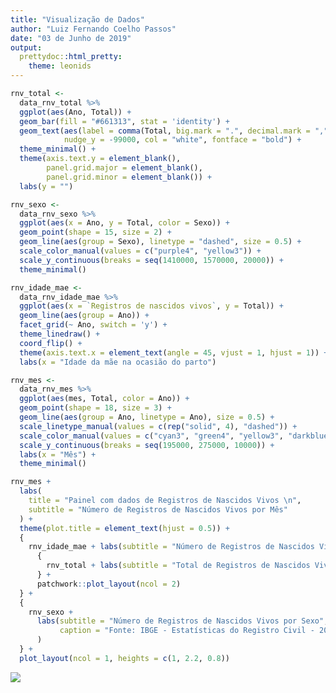 ```yaml
---
title: "Visualização de Dados"
author: "Luiz Fernando Coelho Passos"
date: "03 de Junho de 2019"
output:
  prettydoc::html_pretty:
    theme: leonids
---
```


```r
rnv_total <- 
  data_rnv_total %>% 
  ggplot(aes(Ano, Total)) +
  geom_bar(fill = "#661313", stat = 'identity') +
  geom_text(aes(label = comma(Total, big.mark = ".", decimal.mark = ",")), 
            nudge_y = -99000, col = "white", fontface = "bold") +
  theme_minimal() +
  theme(axis.text.y = element_blank(),
        panel.grid.major = element_blank(),
        panel.grid.minor = element_blank()) +
  labs(y = "")

rnv_sexo <-
  data_rnv_sexo %>% 
  ggplot(aes(x = Ano, y = Total, color = Sexo)) +
  geom_point(shape = 15, size = 2) +
  geom_line(aes(group = Sexo), linetype = "dashed", size = 0.5) +
  scale_color_manual(values = c("purple4", "yellow3")) +
  scale_y_continuous(breaks = seq(1410000, 1570000, 20000)) +
  theme_minimal()

rnv_idade_mae <-
  data_rnv_idade_mae %>% 
  ggplot(aes(x = `Registros de nascidos vivos`, y = Total)) +
  geom_line(aes(group = Ano)) +
  facet_grid(~ Ano, switch = 'y') +
  theme_linedraw() +
  coord_flip() +
  theme(axis.text.x = element_text(angle = 45, vjust = 1, hjust = 1)) +
  labs(x = "Idade da mãe na ocasião do parto")

rnv_mes <-
  data_rnv_mes %>% 
  ggplot(aes(mes, Total, color = Ano)) +
  geom_point(shape = 18, size = 3) +
  geom_line(aes(group = Ano, linetype = Ano), size = 0.5) +
  scale_linetype_manual(values = c(rep("solid", 4), "dashed")) +
  scale_color_manual(values = c("cyan3", "green4", "yellow3", "darkblue", "red")) +
  scale_y_continuous(breaks = seq(195000, 275000, 10000)) +
  labs(x = "Mês") +
  theme_minimal()

rnv_mes +
  labs(
    title = "Painel com dados de Registros de Nascidos Vivos \n",
    subtitle = "Número de Registros de Nascidos Vivos por Mês"
  ) +
  theme(plot.title = element_text(hjust = 0.5)) +
  {
    rnv_idade_mae + labs(subtitle = "Número de Registros de Nascidos Vivos pela \n Idade da mãe na ocasião do parto") +
      {
        rnv_total + labs(subtitle = "Total de Registros de Nascidos Vivos")
      } +
      patchwork::plot_layout(ncol = 2)
  } +
  {
    rnv_sexo + 
      labs(subtitle = "Número de Registros de Nascidos Vivos por Sexo",
           caption = "Fonte: IBGE - Estatísticas do Registro Civil - 2017"
      )
  } +
  plot_layout(ncol = 1, heights = c(1, 2.2, 0.8))
```

![](../img/painel_registro_civil.png)